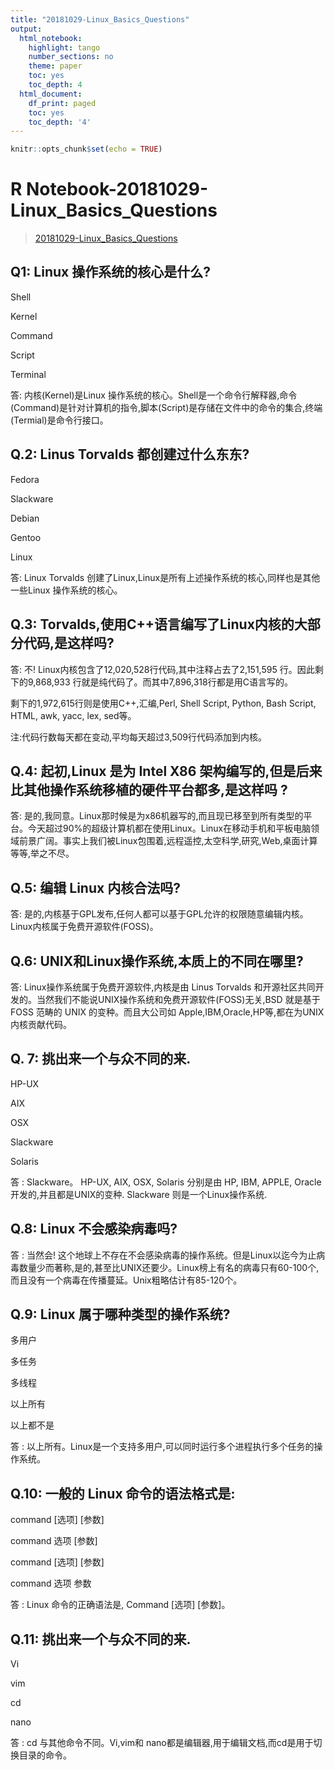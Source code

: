 ```yaml
---
title: "20181029-Linux_Basics_Questions"
output:
  html_notebook:
    highlight: tango
    number_sections: no
    theme: paper
    toc: yes
    toc_depth: 4
  html_document:
    df_print: paged
    toc: yes
    toc_depth: '4'
---
```


```r
knitr::opts_chunk$set(echo = TRUE)
```

# R Notebook-20181029-Linux_Basics_Questions
> [20181029-Linux_Basics_Questions](http://xiangxing98.github.io/learn-linux//20181029-Linux_Basics_Questions.nb.html)


## Q1: Linux 操作系统的核心是什么?

Shell

Kernel

Command

Script

Terminal

答: 内核(Kernel)是Linux 操作系统的核心。Shell是一个命令行解释器,命令(Command)是针对计算机的指令,脚本(Script)是存储在文件中的命令的集合,终端(Termial)是命令行接口。

## Q.2: Linus Torvalds 都创建过什么东东?

Fedora

Slackware

Debian

Gentoo

Linux

答: Linux Torvalds 创建了Linux,Linux是所有上述操作系统的核心,同样也是其他一些Linux 操作系统的核心。

## Q.3: Torvalds,使用C++语言编写了Linux内核的大部分代码,是这样吗?

答: 不! Linux内核包含了12,020,528行代码,其中注释占去了2,151,595 行。因此剩下的9,868,933 行就是纯代码了。而其中7,896,318行都是用C语言写的。

剩下的1,972,615行则是使用C++,汇编,Perl, Shell Script, Python, Bash Script, HTML, awk, yacc, lex, sed等。

注:代码行数每天都在变动,平均每天超过3,509行代码添加到内核。

## Q.4: 起初,Linux 是为 Intel X86 架构编写的,但是后来比其他操作系统移植的硬件平台都多,是这样吗 ?

答: 是的,我同意。Linux那时候是为x86机器写的,而且现已移至到所有类型的平台。今天超过90%的超级计算机都在使用Linux。Linux在移动手机和平板电脑领域前景广阔。事实上我们被Linux包围着,远程遥控,太空科学,研究,Web,桌面计算等等,举之不尽。

## Q.5: 编辑 Linux 内核合法吗?

答: 是的,内核基于GPL发布,任何人都可以基于GPL允许的权限随意编辑内核。Linux内核属于免费开源软件(FOSS)。

## Q.6: UNIX和Linux操作系统,本质上的不同在哪里?

答: Linux操作系统属于免费开源软件,内核是由 Linus Torvalds 和开源社区共同开发的。当然我们不能说UNIX操作系统和免费开源软件(FOSS)无关,BSD 就是基于 FOSS 范畴的 UNIX 的变种。而且大公司如 Apple,IBM,Oracle,HP等,都在为UNIX内核贡献代码。

## Q. 7: 挑出来一个与众不同的来.

HP-UX

AIX

OSX

Slackware

Solaris

答 : Slackware。 HP-UX, AIX, OSX, Solaris 分别是由 HP, IBM, APPLE, Oracle 开发的,并且都是UNIX的变种. Slackware 则是一个Linux操作系统.

## Q.8: Linux 不会感染病毒吗?

答 : 当然会! 这个地球上不存在不会感染病毒的操作系统。但是Linux以迄今为止病毒数量少而著称,是的,甚至比UNIX还要少。Linux榜上有名的病毒只有60-100个,而且没有一个病毒在传播蔓延。Unix粗略估计有85-120个。

## Q.9: Linux 属于哪种类型的操作系统?

多用户

多任务

多线程

以上所有

以上都不是

答 : 以上所有。Linux是一个支持多用户,可以同时运行多个进程执行多个任务的操作系统。

## Q.10: 一般的 Linux 命令的语法格式是:

command [选项] [参数]

command 选项 [参数]

command [选项] [参数]

command 选项 参数

答 : Linux 命令的正确语法是, Command [选项] [参数]。

## Q.11: 挑出来一个与众不同的来.

Vi

vim

cd

nano

答 : cd 与其他命令不同。Vi,vim和 nano都是编辑器,用于编辑文档,而cd是用于切换目录的命令。



